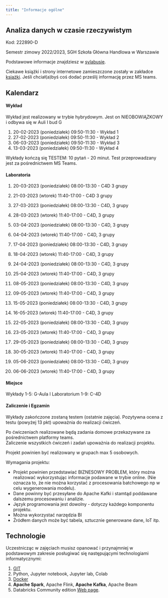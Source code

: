 ```yaml
---
title: "Informacje ogólne"
---
```


## Analiza danych w czasie rzeczywistym

Kod: 222890-D

Semestr zimowy 2022/2023,
SGH Szkoła Główna Handlowa w Warszawie

Podstawowe informacje znajdziesz w [sylabusie](/RTA_2023/sylabus).

Ciekawe książki i strony internetowe zamieszczone zostały w zakładce [książki](/RTA_2023/ksiazki). Jeśli chciał(a)byś coś dodać prześlij informację przez MS teams.

## Kalendarz

#### Wykład 

Wykład jest realizowany w trybie hybrydowym.
Jest on NIEOBOWIĄZKOWY i odbywa się w Auli I bud G

1. 20-02-2023 (poniedziałek) 09:50-11:30 - Wykład 1
2. 27-02-2023 (poniedziałek) 09:50-11:30 - Wykład 2
3. 06-03-2023 (poniedziałek) 09:50-11:30 - Wykład 3
4. 13-03-2023 (poniedziałek) 09:50-11:30 - Wykład 4

Wykłady kończą się TESTEM: 10 pytań - 20 minut. 
Test przeprowadzany jest za pośrednictwem MS Teams.

#### Laboratoria

1. 20-03-2023 (poniedziałek) 08:00-13:30 - C4D 3 grupy
1. 21-03-2023 (wtorek) 11:40-17:00 - C4D 3 grupy

2. 27-03-2023 (poniedziałek) 08:00-13:30 - C4D, 3 grupy
2. 28-03-2023 (wtorek) 11:40-17:00 - C4D, 3 grupy

3. 03-04-2023 (poniedziałek) 08:00-13:30 - C4D, 3 grupy
3. 04-04-2023 (wtorek) 11:40-17:00 - C4D, 3 grupy 

4. 17-04-2023 (poniedziałek) 08:00-13:30 - C4D, 3 grupy
4. 18-04-2023 (wtorek) 11:40-17:00 - C4D, 3 grupy 

5. 24-04-2023 (poniedziałek) 08:00-13:30 - C4D, 3 grupy
5. 25-04-2023 (wtorek) 11:40-17:00 - C4D, 3 grupy 

6. 08-05-2023 (poniedziałek) 08:00-13:30 - C4D, 3 grupy
6. 09-05-2023 (wtorek) 11:40-17:00 - C4D, 3 grupy 

7. 15-05-2023 (poniedziałek) 08:00-13:30 - C4D, 3 grupy
7. 16-05-2023 (wtorek) 11:40-17:00 - C4D, 3 grupy 

8. 22-05-2023 (poniedziałek) 08:00-13:30 - C4D, 3 grupy
8. 23-05-2023 (wtorek) 11:40-17:00 - C4D, 3 grupy 

9. 29-05-2023 (poniedziałek) 08:00-13:30 - C4D, 3 grupy
9. 30-05-2023 (wtorek) 11:40-17:00 - C4D, 3 grupy

10. 05-06-2023 (poniedziałek) 08:00-13:30 - C4D, 3 grupy
10. 06-06-2023 (wtorek) 11:40-17:00 - C4D, 3 grupy 

#### Miejsce

Wykłady 1-5: G-Aula I
Laboratorium 1-9: C-4D

#### Zaliczenie i Egzamin

Wykłady zakończone zostaną testem (ostatnie zajęcia).
Pozytywna ocena z testu (powyżej 13 pkt) upoważnia do realizacji ćwiczeń. 

Po ćwiczeniach realizowane będą zadania domowe przekazywane za pośrednictwem platformy teams.  
Zaliczenie wszystkich ćwiczeń i zadań upoważnia do realizacji projektu. 

Projekt powinien być realizowany w grupach max 5 osobowych. 

Wymagania projektu: 

- Projekt powinien przedstawiać BIZNESOWY PROBLEM, który można realizować wykorzystując informacje podawane w trybie online. (Nie oznacza to, że nie można korzystać z procesowania batchowego np w celu wygenerowania modelu).
- Dane powinny być przesyłane do Apache Kafki i stamtąd poddawane dalszemu procesowaniu i analizie. 
- Język programowania jest dowolny - dotyczy każdego komponentu projektu. 
- Można wykorzystać narzędzia BI 
- Źródłem danych może być tabela, sztucznie generowane dane, IoT itp.

## Technologie

Uczestnicząc w zajęciach musisz opanować i przynajmniej w podstawowym zakresie posługiwać się następującymi technologiami informatycznymi:

1. [GIT](https://sebkaz-teaching.github.io/RTA_2023/info/) 
2. Python, Jupyter notebook, Jupyter lab, Colab
3. [Docker](https://sebkaz-teaching.github.io/RTA_2023/info/)
4. **Apache Spark**, Apache Flink, **Apache Kafka**, Apache Beam
5. Databricks Community edition [Web page](https://community.cloud.databricks.com/login.html).